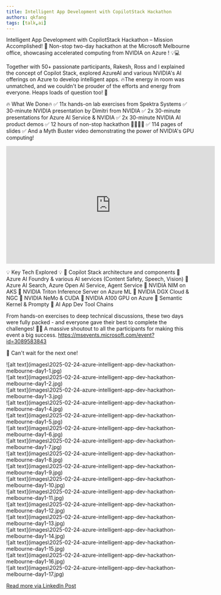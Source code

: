 ```yaml
---
title: Intelligent App Development with CopilotStack Hackathon
authors: qkfang
tags: [talk,ai]
---
```


Intelligent App Development with CopilotStack Hackathon – Mission Accomplished! 🚀 Non-stop two-day hackathon at the Microsoft Melbourne office, showcasing accelerated computing from NVIDIA on Azure ! 💡💻 

Together with 50+ passionate participants, Rakesh, Ross and I explained the concept of Copilot Stack, explored AzureAI and various NVIDIA's AI offerings on Azure to develop intelligent apps. 🔥The energy in room was unmatched, and we couldn't be prouder of the efforts and energy from everyone. Heaps loads of question too! 🙌

🔥 What We Done🔥
✅ 11x hands-on lab exercises from Spektra Systems
✅ 30-minute NVIDIA presentation by Dimitri​ from NVIDIA
✅ 2x 30-minute presentations for Azure AI Service & NVIDIA 
✅ 2x 30-minute NVIDIA AI product demos
✅ 12 hours of non-stop hackathon 👨‍💻👩‍💻
✅ 114 pages of slides
✅ And a Myth Buster video demonstrating the power of NVIDIA's GPU computing! 

<iframe width="560" height="315" src="https://www.youtube.com/embed/-P28LKWTzrI?si=IABSdKMwOweqNfe7" title="YouTube video player" frameborder="0" allow="accelerometer; autoplay; clipboard-write; encrypted-media; gyroscope; picture-in-picture; web-share" referrerpolicy="strict-origin-when-cross-origin" allowfullscreen></iframe>

💡 Key Tech Explored 💡
🔹 Copilot Stack architecture and components
🔹 Azure AI Foundry & various AI services (Content Safety, Speech, Vision)
🔹 Azure AI Search, Azure Open AI Service, Agent Service
🔹 NVIDIA NIM on AKS
🔹 NVIDIA Triton Inference Server on Azure ML
🔹 NVIDIA DGX Cloud & NGC
🔹 NVIDIA NeMo & CUDA
🔹 NVIDIA A100 GPU on Azure
🔹 Semantic Kernel & Prompty
🔹 AI App Dev Tool Chains

From hands-on exercises to deep technical discussions, these two days were fully packed - and everyone gave their best to complete the challenges! 💪✨ A massive shoutout to all the participants for making this event a big success. https://msevents.microsoft.com/event?id=3089583843

🙌 Can't wait for the next one! 

<div className="img-grid">
  <div className="img-item">
    ![alt text](images\2025-02-24-azure-intelligent-app-dev-hackathon-melbourne-day1-1.jpg)
  </div>
  <div className="img-item">
    ![alt text](images\2025-02-24-azure-intelligent-app-dev-hackathon-melbourne-day1-2.jpg)
  </div>
  <div className="img-item">
    ![alt text](images\2025-02-24-azure-intelligent-app-dev-hackathon-melbourne-day1-3.jpg)
  </div>
  <div className="img-item">
    ![alt text](images\2025-02-24-azure-intelligent-app-dev-hackathon-melbourne-day1-4.jpg)
  </div>
  <div className="img-item">
    ![alt text](images\2025-02-24-azure-intelligent-app-dev-hackathon-melbourne-day1-5.jpg)
  </div>
  <div className="img-item">
    ![alt text](images\2025-02-24-azure-intelligent-app-dev-hackathon-melbourne-day1-6.jpg)
  </div>
  <div className="img-item">
    ![alt text](images\2025-02-24-azure-intelligent-app-dev-hackathon-melbourne-day1-7.jpg)
  </div>
  <div className="img-item">
    ![alt text](images\2025-02-24-azure-intelligent-app-dev-hackathon-melbourne-day1-8.jpg)
  </div>
  <div className="img-item">
    ![alt text](images\2025-02-24-azure-intelligent-app-dev-hackathon-melbourne-day1-9.jpg)
  </div>
  <div className="img-item">
    ![alt text](images\2025-02-24-azure-intelligent-app-dev-hackathon-melbourne-day1-10.jpg)
  </div>
  <div className="img-item">
    ![alt text](images\2025-02-24-azure-intelligent-app-dev-hackathon-melbourne-day1-11.jpg)
  </div>
  <div className="img-item">
    ![alt text](images\2025-02-24-azure-intelligent-app-dev-hackathon-melbourne-day1-12.jpg)
  </div>
  <div className="img-item">
    ![alt text](images\2025-02-24-azure-intelligent-app-dev-hackathon-melbourne-day1-13.jpg)
  </div>
  <div className="img-item">
    ![alt text](images\2025-02-24-azure-intelligent-app-dev-hackathon-melbourne-day1-14.jpg)
  </div>
  <div className="img-item">
    ![alt text](images\2025-02-24-azure-intelligent-app-dev-hackathon-melbourne-day1-15.jpg)
  </div>
  <div className="img-item">
    ![alt text](images\2025-02-24-azure-intelligent-app-dev-hackathon-melbourne-day1-16.jpg)
  </div>
  <div className="img-item">
    ![alt text](images\2025-02-24-azure-intelligent-app-dev-hackathon-melbourne-day1-17.jpg)
  </div>
</div>

<a href="https://www.linkedin.com/posts/qkfang_copilotstack-hackathon-azure-activity-7300148262538199040-NMWH" target="_blank">Read more via LinkedIn Post</a>